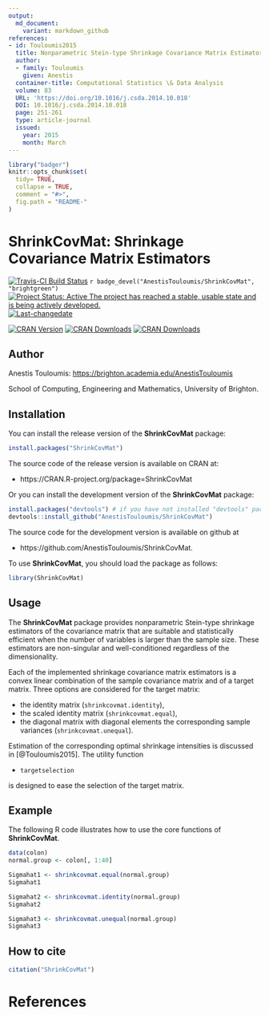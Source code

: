 ```yaml
---
output:
  md_document:
    variant: markdown_github
references:
- id: Touloumis2015
  title: Nonparametric Stein-type Shrinkage Covariance Matrix Estimators in High-Dimensional Settings
  author:
  - family: Touloumis
    given: Anestis
  container-title: Computational Statistics \& Data Analysis
  volume: 83
  URL: 'https://doi.org/10.1016/j.csda.2014.10.018'
  DOI: 10.1016/j.csda.2014.10.018
  page: 251-261
  type: article-journal
  issued:
    year: 2015
    month: March
---
```


<!-- README.md is generated from README.Rmd. Please edit that file -->

```r
library("badger")
knitr::opts_chunk$set(
  tidy= TRUE,
  collapse = TRUE,
  comment = "#>",
  fig.path = "README-"
)
```

# ShrinkCovMat: Shrinkage Covariance Matrix Estimators


[![Travis-CI Build Status](https://travis-ci.org/AnestisTouloumis/ShrinkCovMat.svg?branch=master)](https://travis-ci.org/AnestisTouloumis/ShrinkCovMat)
`r badge_devel("AnestisTouloumis/ShrinkCovMat", "brightgreen")`
[![Project Status: Active The project has reached a stable, usable state and is being actively developed.](http://www.repostatus.org/badges/latest/active.svg)](http://www.repostatus.org/#active) 
[![Last-changedate](https://img.shields.io/badge/last%20change-`r gsub('-', '--', Sys.Date())`-brightgreen.svg)](/commits/master)


[![CRAN Version](http://www.r-pkg.org/badges/version/ShrinkCovMat?color=blue)](https://cran.r-project.org/package=ShrinkCovMat)
[![CRAN Downloads](http://cranlogs.r-pkg.org/badges/grand-total/ShrinkCovMat?color=blue)](http://cranlogs.r-pkg.org/badges/grand-total/ShrinkCovMat)
[![CRAN Downloads](http://cranlogs.r-pkg.org/badges/ShrinkCovMat)](http://cran.rstudio.com/web/packages/ShrinkCovMat/index.html)


## Author

Anestis Touloumis: <https://brighton.academia.edu/AnestisTouloumis>

School of Computing, Engineering and Mathematics, University of Brighton. 


## Installation

You can install the release version of the **ShrinkCovMat** package:

```r
install.packages("ShrinkCovMat")
```

The source code of the release version is available on CRAN at:

- https://CRAN.R-project.org/package=ShrinkCovMat

Or you can install the development version of the **ShrinkCovMat** package:

```r
install.packages("devtools") # if you have not installed "devtools" package
devtools::install_github("AnestisTouloumis/ShrinkCovMat")
```

The source code for the development version is available on github at

- https://github.com/AnestisTouloumis/ShrinkCovMat.

To use **ShrinkCovMat**, you should load the package as follows:

```r
library(ShrinkCovMat)
```

## Usage

The **ShrinkCovMat** package provides nonparametric Stein-type shrinkage estimators of the covariance matrix that are suitable and statistically efficient when the number of variables is larger than the sample size. These estimators are non-singular and well-conditioned regardless of the dimensionality.

Each of the implemented shrinkage covariance matrix estimators is a convex linear combination of the sample covariance matrix and of a target matrix. Three options are considered for the target matrix: 

- the identity matrix (`shrinkcovmat.identity`),
- the scaled identity matrix (`shrinkcovmat.equal`),
- the diagonal matrix with diagonal elements the corresponding sample variances (`shrinkcovmat.unequal`).

Estimation of the corresponding optimal shrinkage intensities is discussed in [@Touloumis2015]. The utility function 

- `targetselection`

is designed to ease the selection of the target matrix.

## Example

The following R code illustrates how to use the core functions of **ShrinkCovMat**.

```r
data(colon)
normal.group <- colon[, 1:40]

Sigmahat1 <- shrinkcovmat.equal(normal.group)
Sigmahat1

Sigmahat2 <- shrinkcovmat.identity(normal.group)
Sigmahat2

Sigmahat3 <- shrinkcovmat.unequal(normal.group)
Sigmahat3
```

## How to cite

```r
citation("ShrinkCovMat")
```

# References